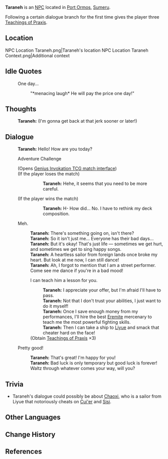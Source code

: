 {{Meta
|missing_NPC_profile  = yes
}}
{{Character Infobox
|type             = NPC
|image            = NPC Taraneh.png
|realname         = 
|region           = Sumeru
|affiliation      = 
|title            = Street Performer
|ancestry         = <!-- Clan/family -->
|father           = 
|mother           = 
|spouse           = 
|sibling          = 
|child            = 
|relative         = 
|voiceEN          = [https://www.logannedigma.com/ Loganne Digma]<ref name="LoganneDigma">Twitter: [https://twitter.com/Loganne_Digma/status/1562545042824515589 EN VA Self Announcement]</ref>
|voiceCN          = 
|voiceJP          = 
|dialoguereward   = {{Card List|Teachings of Praxis*3}}
}}
'''Taraneh''' is an [[NPC]] located in [[Port Ormos]], [[Sumeru]].

Following a certain dialogue branch for the first time gives the player three [[Teachings of Praxis]].

==Location==
<gallery>
NPC Location Taraneh.png|Taraneh's location
NPC Location Taraneh Context.png|Additional context
</gallery>
<!--
==Profile==
''(To be added.)''

===Personality===
''(To be added.)''

===Appearance===
''(To be added.)''

==Quests and Events==
{{Quests and Events}}
-->
==Idle Quotes==
{{Dialogue start}}
: {{DIcon|Idle}} One day...
:: {{A|VO Taraneh 01.ogg}} "*menacing laugh* He will pay the price one day!"
{{Dialogue end}}

==Thoughts==
{{All Schemes to Know Explanation|name=Taraneh}}
{{Dialogue start}}
:{{A|VO Taraneh All Schemes to Know 01.ogg}} '''Taraneh:''' (I'm gonna get back at that jerk sooner or later!)
{{Dialogue end}}

==Dialogue==
{{Dialogue start}}
:'''Taraneh:''' Hello! How are you today?
:{{DIcon|TCG}} Adventure Challenge
:;(Opens [[Genius Invokation TCG/Stage/Taraneh/A Sailor's Travails|Genius Invokation TCG match interface]])
:;(If the player loses the match)
:::'''Taraneh:''' Hehe, it seems that you need to be more careful.
:;(If the player wins the match)
:::'''Taraneh:''' H- How did... No. I have to rethink my deck composition.
:{{DIcon}} Meh.
::'''Taraneh:''' There's something going on, isn't there?
::'''Taraneh:''' So it isn't just me... Everyone has their bad days...
::'''Taraneh:''' But it's okay! That's just life &mdash; sometimes we get hurt, and sometimes we get to sing happy songs.
::'''Taraneh:''' A heartless sailor from foreign lands once broke my heart. But look at me now, I can still dance!
::'''Taraneh:''' Ah, I forgot to mention that I am a street performer. Come see me dance if you're in a bad mood!
::{{DIcon|Reward}} I can teach him a lesson for you.
:::'''Taraneh:''' I appreciate your offer, but I'm afraid I'll have to pass.
:::'''Taraneh:''' Not that I don't trust your abilities, I just want to do it myself!
:::'''Taraneh:''' Once I save enough money from my performances, I'll hire the best [[The Eremites|Eremite]] mercenary to teach me the most powerful fighting skills.
:::'''Taraneh:''' Then I can take a ship to [[Liyue]] and smack that cheater hard on the face!
::;(Obtain [[Teachings of Praxis]] ×3)
:{{DIcon}} Pretty good!
::'''Taraneh:''' That's great! I'm happy for you!
::'''Taraneh:''' Bad luck is only temporary but good luck is forever! Waltz through whatever comes your way, will you?
{{Dialogue end}}

==Trivia==
* Taraneh's dialogue could possibly be about [[Chaoxi]], who is a sailor from Liyue that notoriously cheats on [[Cui'er]] and [[Sisi]].

==Other Languages==
{{Other Languages
|default_hidden = 1
|en      = Taraneh
|zhs     = 塔拉内
|zhs_rm  = Tǎlānèi
|zht     = 塔拉內
|zht_rm  = Tǎlānèi
|ja      = タラネ
|ja_rm   = Tarane
|ko      = 타라네
|ko_rm   = Tarane
|es      = Taraneh
|fr      = Taraneh
|ru      = Таране
|th      = Taraneh
|vi      = Taraneh
|de      = Taraneh
|id      = Taraneh
|pt      = Taraneh
|tr      = Taraneh
|it      = Taraneh
}}

==Change History==
{{Change History|3.0}}

==References==
{{Reflist}}